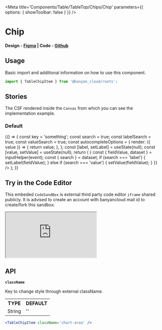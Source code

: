 

<Meta
	title='Components/Table/TableTop/Chips/Chip'
	parameters={{ options: { showToolbar: false } }}
/>

# Chip

#### Design - [Figma](https://www.figma.com/file/e9opoAtQHBo4vFd6u0Co98/Component-Library?type=design&node-id=1-5&mode=design&t=tXbQWENNIzmFNTVU-0) | Code - [Github](https://github.com/banyandata-cloud/roots/tree/main/components/table/table/tableChips/tableChipItem)

## Usage

Basic import and additional information on how to use this component.

```js
import { TableChipItem } from '@banyan_cloud/roots';
```

## Stories

The CSF rendered inside the `Canvas` from which you can see the implementation example.

### Default

<Canvas>
	<Story name='Default'>
		{() => {
			const key = 'something';
			const search = true;
			const labelSearch = true;
			const valueSearch = true;
			const autocompleteOptions = {
				render: ({ value }) => {
					return value;
				},
			};
			const [label, setLabel] = useState(null);
			const [value, setValue] = useState(null);
			return (
				<ThemedContainer
					key={key}
					search={true}
					labelSearch={true}
					valueSearch={true}
					autocompleteOptions={autocompleteOptions}>
					<TableChipItem
						label={label}
						value={value}
						key={key}
						search={true}
						labelSearch={true}
						valueSearch={true}
						autocompleteOptions={autocompleteOptions}
						onSearch={(event) => {
							const { fieldValue, dataset } = inputHelper(event);
							const { search } = dataset;
							if (search === 'label') {
								setLabel(fieldValue);
							} else if (search === 'value') {
								setValue(fieldValue);
							}
						}}
					/>
				</ThemedContainer>
			);
		}}
	</Story>
</Canvas>

## Try in the Code Editor

This embeded `CodeSandBox` is external third party code editor `iframe` shared publicly. It is advised to create an account with banyancloud mail id to create/fork this sandbox.

<iframe
	src='https://codesandbox.io/s/delicate-wood-vrqzpw?file=/src/App.js'
	style={{ width: '100%', height: 500 }}
	title='xenodochial-moon-5y668f'
	allow='accelerometer; ambient-light-sensor; camera; encrypted-media; geolocation; gyroscope; hid; microphone; midi; payment; usb; vr; xr-spatial-tracking'
	sandbox='allow-forms allow-modals allow-popups allow-presentation allow-same-origin allow-scripts'></iframe>

## API

**`className`**

Key to change style through external className.

<table style={{ width: '100%' }}>
	<tr>
		<th style={{ textAlign: 'left', width: '50%' }}>TYPE</th>
		<th style={{ textAlign: 'left', width: '50%' }}>DEFAULT</th>
	</tr>
	<tr>
		<td>String</td>
		<td>''</td>
	</tr>
</table>

```jsx
<TableChipItem className='chart-area' />
```
